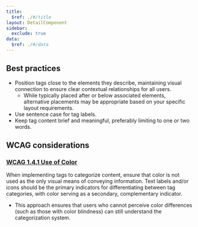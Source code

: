 ```yaml
---
title:
  $ref: ./#/title
layout: DetailComponent
sidebar:
  exclude: true
data:
  $ref: ./#/data
---
```


## Best practices
- Position tags close to the elements they describe, maintaining visual connection to ensure clear contextual relationships for all users. 
  - While typically placed after or below associated elements, alternative placements may be appropriate based on your specific layout requirements.
- Use sentence case for tag labels.
- Keep tag content brief and meaningful, preferably limiting to one or two words.

## WCAG considerations

### [WCAG 1.4.1 Use of Color](https://www.w3.org/WAI/WCAG21/Understanding/use-of-color.html)
When implementing tags to categorize content, ensure that color is not used as the only visual means of conveying information. Text labels and/or icons should be the primary indicators for differentiating between tag categories, with color serving as a secondary, complementary indicator. 
  - This approach ensures that users who cannot perceive color differences (such as those with color blindness) can still understand the categorization system.
